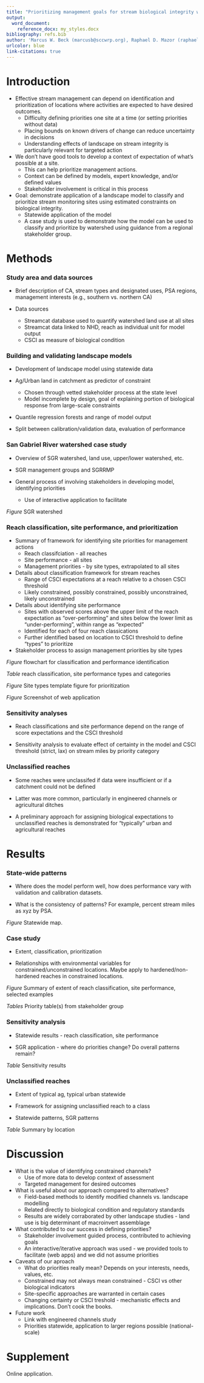 ```yaml
---
title: "Prioritizing management goals for stream biological integrity within the context of landscape constraints"
output: 
  word_document:
    reference_docx: my_styles.docx
bibliography: refs.bib
author: 'Marcus W. Beck (marcusb@sccwrp.org), Raphael D. Mazor (raphaelm@sccwrp.org), Scott Johnson (scott@aquaticbioassay.com), Phil Markle (pmarkle@lacsd.org), Joshua Westfall (jwestfall@lacsd.org), Peter D. Ode (peter.ode@wildlife.ca.gov), Ryan Hill (hill.ryan@epa.gov), Eric D. Stein (erics@sccwrp.org)'
urlcolor: blue
link-citations: true
---
```


# Introduction

* Effective stream management can depend on identification and prioritization of locations where activities are expected to have desired outcomes. 
     * Difficulty defining priorities one site at a time (or setting priorities without data)
     * Placing bounds on known drivers of change can reduce uncertainty in decisions
     * Understanding effects of landscape on stream integrity is particularly relevant for targeted action
     
* We don't have good tools to develop a context of expectation of what's possible at a site.
     * This can help prioritize management actions.
     * Context can be defined by models, expert knowledge, and/or defined values
     * Stakeholder involvement is critical in this process
     
* Goal: demonstrate application of a landscape model to classify and prioritize stream monitoring sites using estimated constraints on biological integrity. 
     * Statewide application of the model
     * A case study is used to demonstrate how the model can be used to classify and prioritize by watershed using guidance from a regional stakeholder group.
     
# Methods

### Study area and data sources

* Brief description of CA, stream types and designated uses, PSA regions, management interests (e.g., southern vs. northern CA)

* Data sources
     * Streamcat database used to quantify watershed land use at all sites
     * Streamcat data linked to NHD, reach as individual unit for model output
     * CSCI as measure of biological condition

### Building and validating landscape models

* Development of landscape model using statewide data

* Ag/Urban land in catchment as predictor of constraint
     * Chosen through vetted stakeholder process at the state level
     * Model incomplete by design, goal of explaining portion of biological response from large-scale constraints
     
* Quantile regression forests and range of model output

* Split between calibration/validation data, evaluation of performance  

### San Gabriel River watershed case study

* Overview of SGR watershed, land use, upper/lower watershed, etc.

* SGR management groups and SGRRMP

* General process of involving stakeholders in developing model, identifying priorities
     * Use of interactive application to facilitate

*Figure* SGR watershed 

### Reach classification, site performance, and prioritization

* Summary of framework for identifying site priorities for management actions
     * Reach classifciation - all reaches
     * Site performance - all sites
     * Management priorities - by site types, extrapolated to all sites

* Details about classification framework for stream reaches
     * Range of CSCI expectations at a reach relative to a chosen CSCI threshold
     * Likely constrained, possibly constrained, possibly unconstrained, likely unconstrained

* Details about identifying site performance
     * Sites with observed scores above the upper limit of the reach expectation as "over-performing" and sites below the lower limit as "under-performing", within range as "expected"
     * Identified for each of four reach classications
     * Further identified based on location to CSCI threshold to define "types" to prioritize

* Stakeholder process to assign management priorities by site types

*Figure* flowchart for classification and performance identification

*Table* reach classification, site performance types and categories

*Figure* Site types template figure for prioritization

*Figure* Screenshot of web application

### Sensitivity analyses

* Reach classifications and site performance depend on the range of score expectations and the CSCI threshold

* Sensitivity analysis to evaluate effect of certainty in the model and CSCI threshold (strict, lax) on stream miles by priority category

### Unclassified reaches

* Some reaches were unclassifed if data were insufficient or if a catchment could not be defined

* Latter was more common, particularly in engineered channels or agricultural ditches

* A preliminary approach for assigning biological expectations to unclassified reaches is demonstrated for "typically" urban and agricultural reaches

# Results

### State-wide patterns

* Where does the model perform well, how does performance vary with validation and calibration datasets.

* What is the consistency of patterns? For example, percent stream miles as xyz by PSA.

*Figure* Statewide map. 

### Case study

* Extent, classification, prioritization

* Relationships with environmental variables for constrained/unconstrained locations. Maybe apply to hardened/non-hardened reaches in constrained locations. 

*Figure* Summary of extent of reach classification, site performance, selected examples

*Tables* Priority table(s) from stakeholder group

### Sensitivity analysis

* Statewide results - reach classification, site performance

* SGR application - where do priorities change? Do overall patterns remain?

*Table* Sensitivity results

### Unclassified reaches

* Extent of typical ag, typical urban statewide

* Framework for assigning unclassified reach to a class

* Statewide patterns, SGR patterns

*Table* Summary by location

# Discussion

* What is the value of identifying constrained channels?
     * Use of more data to develop context of assessment
     * Targeted management for desired outcomes

* What is useful about our approach compared to alternatives?
     * Field-based methods to identify modified channels vs. landscape modelling
     * Related directly to biological condition and regulatory standards
     * Results are widely corraborated by other landscape studies - land use is big determinant of macroinvert assemblage

* What contributed to our success in defining priorities? 
     * Stakeholder involvement guided process, contributed to achieving goals
     * An interactive/iterative approach was used - we provided tools to facilitate (web apps) and we did not assume priorities

* Caveats of our aproach
     * What do priorities really mean? Depends on your interests, needs, values, etc.
     * Constrained may not always mean constrained - CSCI vs other biological indicators
     * Site-specific approaches are warranted in certain cases
     * Changing certainty or CSCI treshold - mechanistic effects and implications. Don't cook the books. 

* Future work
     * Link with engineered channels study
     * Priorities statewide, application to larger regions possible (national-scale)
     
# Supplement

Online application.

